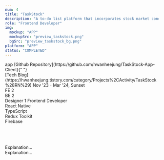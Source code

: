 ```yaml
---
num: 4
title: "TaskStock"
description: "A to-do list platform that incorporates stock market concepts to motivate users by tracking their growth in real-time."
role: "Frontend Developer"
img:
  mockup: "APP"
  mockupSrc: "preview_taskstock.png"
  bgSrc: "preview_taskstock_bg.png"
platform: "APP"
status: "COMPLETED"
---
```


<Section>
  <Section.Header title="Project Overview" subTitle="process highlights" />
  <Section.Table>
    <OverviewItem title="Focus">app</OverviewItem>
    <OverviewItem title="Links">
      [Github Repository](https://github.com/hwanheejung/TaskStock-App-Client){" "}
      <br /> [Tech
      Blog](https://hwanheejung.tistory.com/category/Projects%2CActivity/TaskStock%28RN%29)
    </OverviewItem>
  </Section.Table>
  <Section.Divider />
  <Section.Table>
    <OverviewItem title="Timeline & Status">
      Nov '23 - Mar '24, Sunset <br />
    </OverviewItem>
    <OverviewItem title="Team">
      FE 2 <br />
      BE 2 <br />
      Designer 1
    </OverviewItem>
    <OverviewItem title="Responsibilities">
      Frontend Developer <br />
    </OverviewItem>
    <OverviewItem title="FE Tech Stack">
      React Native <br />
      TypeScript <br />
      Redux Toolkit <br />
      Firebase <br />
    </OverviewItem>
  </Section.Table>
</Section>

<br />
<br />

<Section>
  <Section.Header
    title="Key Features and Technical Decisions"
    subTitle="our considerations"
  />
  <Process>
    <Process.Item
      num={1}
      title="JWT"
      lists={["Multi Device Support", "Background Auto-Login", "Social Login"]}
    />
    <Process.Item
      num={2}
      title="Architecture"
      lists={["Atomic Design Pattern"]}
    />
    <Process.Item num={3} title="Deployment" lists={["iOS"]} />
  </Process>
</Section>

<br />
<br />

<Section>
  <Section.Header title="Tech Stack Review" subTitle="reflection" />
  <Section.Body title="React Native">
    <div>Explanation...</div>
  </Section.Body>
  <Section.Body title="Redux Toolkit">
    <div>Explanation...</div>
  </Section.Body>
</Section>

<br />
<br />

<Section>
  <Section.Header title="Next Step" subTitle="reflection" />
</Section>
